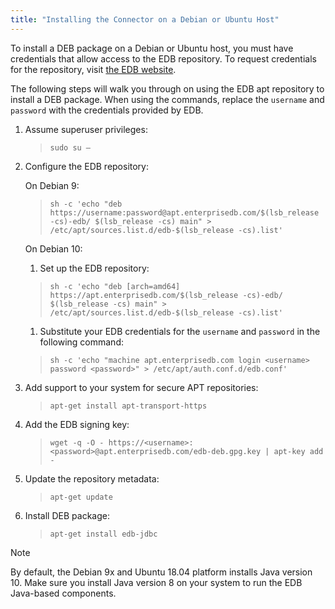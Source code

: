 ```yaml
---
title: "Installing the Connector on a Debian or Ubuntu Host"
---
```


<div id="installing_a_deb_package_on_a_debian_or_ubuntu_host" class="registered_link"></div>

To install a DEB package on a Debian or Ubuntu host, you must have credentials that allow access to the EDB repository. To request credentials for the repository, visit [the EDB website](https://www.enterprisedb.com/repository-access-request).

The following steps will walk you through on using the EDB apt repository to install a DEB package. When using the commands, replace the `username` and `password` with the credentials provided by EDB.

1.  Assume superuser privileges:

    > ```text
    > sudo su –
    > ```

2.  Configure the EDB repository:

    On Debian 9:

    > ```text
    > sh -c 'echo "deb https://username:password@apt.enterprisedb.com/$(lsb_release -cs)-edb/ $(lsb_release -cs) main" > /etc/apt/sources.list.d/edb-$(lsb_release -cs).list'
    > ```

    On Debian 10:

    1.  Set up the EDB repository:

    > ```text
    > sh -c 'echo "deb [arch=amd64] https://apt.enterprisedb.com/$(lsb_release -cs)-edb/ $(lsb_release -cs) main" > /etc/apt/sources.list.d/edb-$(lsb_release -cs).list'
    > ```

    1.  Substitute your EDB credentials for the `username` and `password` in the following command:

    > ```text
    > sh -c 'echo "machine apt.enterprisedb.com login <username> password <password>" > /etc/apt/auth.conf.d/edb.conf'
    > ```

3.  Add support to your system for secure APT repositories:

    > ```text
    > apt-get install apt-transport-https
    > ```

4.  Add the EDB signing key:

    > ```text
    > wget -q -O - https://<username>:<password>@apt.enterprisedb.com/edb-deb.gpg.key | apt-key add -
    > ```

5.  Update the repository metadata:

    > ```text
    > apt-get update
    > ```

6.  Install DEB package:

    > ```text
    > apt-get install edb-jdbc
    > ```

<div class="note">

<div class="title">

Note

</div>

By default, the Debian 9x and Ubuntu 18.04 platform installs Java version 10. Make sure you install Java version 8 on your system to run the EDB Java-based components.

</div>
